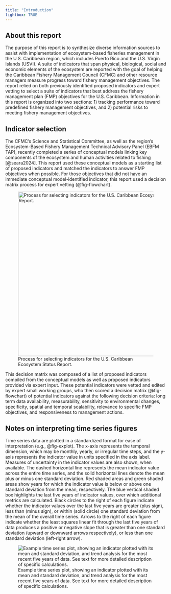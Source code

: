 ```yaml
---
title: "Introduction"
lightbox: TRUE
---
```


## About this report

The purpose of this report is to synthesize diverse information sources to assist with implementation of ecosystem-based fisheries management in the U.S. Caribbean region, which includes Puerto Rico and the U.S. Virgin Islands (USVI). A suite of indicators that span physical, biological, social and economic elements of the ecosystem are reported with the goal of helping the Caribbean Fishery Management Council (CFMC) and other resource managers measure progress toward fishery management objectives. The report relied on both previously identified proposed indicators and expert vetting to select a suite of indicators that best address the fishery management plan (FMP) objectives for the U.S. Caribbean. Information in this report is organized into two sections: 1) tracking performance toward predefined fishery management objectives, and 2) potential risks to meeting fishery management objectives.

## Indicator selection

The CFMC's Science and Statistical Committee, as well as the region's Ecosystem-Based Fishery Management Technical Advisory Panel (EBFM TAP), recently completed a series of conceptual models linking key components of the ecosystem and human activities related to fishing [@seara2024]. This report used these conceptual models as a starting list of proposed indicators and matched the indicators to answer FMP objectives when possible. For those objectives that did not have an immediate conceptual model-identified indicator, this report used a decision matrix process for expert vetting (@fig-flowchart).

![Process for selecting indicators for the U.S. Caribbean Ecosystem Status Report.](/images/process_flow_chart.png){#fig-flowchart fig-alt="A figure of a flow chart diagram" fig-align="center" width="515"}

This decision matrix was composed of a list of proposed indicators compiled from the conceptual models as well as proposed indicators provided via expert input. These potential indicators were vetted and edited by expert small working groups, who then scored a decision matrix (@fig-flowchart) of potential indicators against the following decision criteria: long term data availability, measurability, sensitivity to environmental changes, specificity, spatial and temporal scalability, relevance to specific FMP objectives, and responsiveness to management actions.

## Notes on interpreting time series figures

Time series data are plotted in a standardized format for ease of interpretation (e.g., @fig-explot). The x-axis represents the temporal dimension, which may be monthly, yearly, or irregular time steps, and the y-axis represents the indicator value in units specified in the axis label. Measures of uncertainty in the indicator values are also shown, when available. The dashed horizontal line represents the mean indicator value across the entire time series, and the solid horizontal lines denote the mean plus or minus one standard deviation. Red shaded areas and green shaded areas show years for which the indicator value is below or above one standard deviation from the mean, respectively. The blue vertical shaded box highlights the last five years of indicator values, over which additional metrics are calculated. Black circles to the right of each figure indicate whether the indicator values over the last five years are greater (plus sign), less than (minus sign), or within (solid circle) one standard deviation from the mean of the overall time series. Arrows to the right of each figure indicate whether the least squares linear fit through the last five years of data produces a positive or negative slope that is greater than one standard deviation (upward or downward arrows respectively), or less than one standard deviation (left-right arrow).

![Example time series plot, showing an indicator plotted with its mean and standard deviation, and trend analysis for the most recent five years of data. See text for more detailed description of specific calculations.](/images/indicator_selection_diagram.png){#fig-explot fig-alt="An example time series plot with a decription of how to interpret it."}

